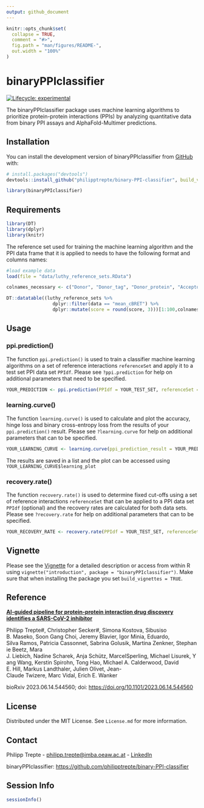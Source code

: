 ```yaml
---
output: github_document
---
```


<!-- README.md is generated from README.Rmd. Please edit that file -->

```r
knitr::opts_chunk$set(
  collapse = TRUE,
  comment = "#>",
  fig.path = "man/figures/README-",
  out.width = "100%"
)
```

# binaryPPIclassifier

<!-- badges: start -->

[![Lifecycle: experimental](https://img.shields.io/badge/lifecycle-experimental-orange.svg)](https://lifecycle.r-lib.org/articles/stages.html#experimental)

<!-- badges: end -->

The binaryPPIclassifier package uses machine learning algorithms to prioritize protein-protein interactions (PPIs) by analyzing quantitative data from binary PPI assays and AlphaFold-Multimer predictions.

## Installation

You can install the development version of binaryPPIclassifier from [GitHub](https://github.com/) with:

``` r
# install.packages("devtools")
devtools::install_github("philipptrepte/binary-PPI-classifier", build_vignettes = TRUE)

library(binaryPPIclassifier)
```

## Requirements

```r
library(DT)
library(dplyr)
library(knitr)
```

The reference set used for training the machine learning algorithm and the PPI data frame that it is applied to needs to have the following format and columns names:

```r
#load example data
load(file = "data/luthy_reference_sets.RData")

colnames_necessary <- c("Donor", "Donor_tag", "Donor_protein", "Acceptor", "Acceptor_tag","Acceptor_protein", "complex", "interaction", "sample", "orientation", "data", "score")

DT::datatable((luthy_reference_sets %>% 
                 dplyr::filter(data == "mean_cBRET") %>% 
                 dplyr::mutate(score = round(score, 3)))[1:100,colnames_necessary])
```

## Usage

### ppi.prediction()

The function `ppi.prediction()` is used to train a classifier machine learning algorithms on a set of reference interactions `referenceSet` and apply it to a test set PPI data set `PPIdf`. Please see `?ppi.prediction` for help on additional parameters that need to be specified.

``` r
YOUR_PREDICTION <- ppi.prediction(PPIdf = YOUR_TEST_SET, referenceSet = YOUR_TRAINING_SET)
```

### learning.curve()

The function `learning.curve()` is used to calculate and plot the accuracy, hinge loss and binary cross-entropy loss from the results of your `ppi.prediction()` result. Please see `?learning.curve` for help on additional parameters that can to be specified.

``` r
YOUR_LEARNING_CURVE <- learning.curve(ppi_prediction_result = YOUR_PREDICTION) 
```

The results are saved in a list and the plot can be accessed using `YOUR_LEARNING_CURVE$learning_plot`

### recovery.rate()

The function `recovery.rate()` is used to determine fixed cut-offs using a set of reference interactions `referenceSet` that can be applied to a PPI data set `PPIdf` (optional) and the recovery rates are calculated for both data sets. Please see `?recovery.rate` for help on additional parameters that can to be specified.

``` r
YOUR_RECOVERY_RATE <- recovery.rate(PPIdf = YOUR_TEST_SET, referenceSet = YOUR_TRAINING_SET)
```

## Vignette

Please see the [Vignette](https://philipptrepte.github.io/binary-PPI-classifier/articles/introduction.html) for a detailed description or access from within R using `vignette("introduction", package = "binaryPPIclassifier")`. Make sure that when installing the package you set `build_vignettes = TRUE`.

## Reference

[**AI-guided pipeline for protein-protein interaction drug discovery identifies a SARS-CoV-2 inhibitor**]{.underline}

Philipp Trepte#, Christopher Secker#, Simona Kostova, Sibusiso B. Maseko, Soon Gang Choi, Jeremy Blavier, Igor Minia, Eduardo, Silva Ramos, Patricia Cassonnet, Sabrina Golusik, Martina Zenkner, Stephanie Beetz, Mara J. Liebich, Nadine Scharek, Anja Schütz, MarcelSperling, Michael Lisurek, Yang Wang, Kerstin Spirohn, Tong Hao, Michael A. Calderwood, David E. Hill, Markus Landthaler, Julien Olivet, Jean-Claude Twizere, Marc Vidal, Erich E. Wanker

bioRxiv 2023.06.14.544560; doi: <https://doi.org/10.1101/2023.06.14.544560>

## License

Distributed under the MIT License. See `License.md` for more information.

## Contact

Philipp Trepte - [philipp.trepte\@imba.oeaw.ac.at](mailto:philipp.trepte@imba.oeaw.ac.at) - [LinkedIn](https://www.linkedin.com/in/philipp-trepte/)

binaryPPIclassifier: <https://github.com/philipptrepte/binary-PPI-classifier>

## Session Info

```r
sessionInfo()
```
